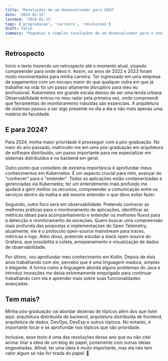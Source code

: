 ```yaml
---
title: 'Resoluções de um desenvolvedor para 2024'
date: '2024-02-15'
lastmod: '2024-02-15'
tags: ['programacao', 'carreira', 'resolucoes']
draft: false
summary: 'Pequenas e simples resoluções de um desenvolvedor para o ano de 2024.'
---
```


## Retrospecto

Inicio o texto trazendo um retrospecto até o momento atual, visando compreender para onde devo ir. Assim, os anos de 2022 e 2023 foram muito movimentados para minha carreira. Ter ingressado em uma empresa de pagamentos com um escopo maior do que qualquer outra em que já trabalhei na vida foi um passo altamente disruptivo para meu eu profissional. Kubernetes em grande escala deixou de ser uma lenda urbana. Observabilidade entrou no meu radar pela primeira vez, onde compreendi que ferramentas de monitoramento robustas são essenciais. A arquitetura de sistemas passou a ser algo presente no dia a dia e não mais apenas uma matéria de faculdade.

## E para 2024?

Para 2024, minha maior prioridade é prosseguir com a pós-graduação. No meio do ano passado, matriculei-me em uma pós-graduação em arquitetura de software distribuído, um passo importante para me especializar em sistemas distribuídos e no backend em geral.

Outro ponto que considero de extrema importância é aprofundar meus conhecimentos em Kubernetes. É um aspecto crucial para mim, avançar do "conhecer" para o "entender". Todas as aplicações estão containerizadas e gerenciadas via Kubernetes; ter um entendimento mais profundo me ajudará a gerir melhor os recursos, compreender a comunicação entre os serviços dentro da malha e até mesmo entender o que devo evitar fazer.

Seguindo, outro foco será em observabilidade. Pretendo conhecer as melhores práticas para o monitoramento de aplicações, identificar as métricas ideais para acompanhamento e entender os melhores fluxos para a detecção e monitoramento de exceções. Quero buscar uma compreensão mais profunda das propostas e implementações do Open Telemetry; atualmente, ele é o protocolo open-source mainstream para traces, métricas e logs. Além disso, pretendo estudar a stack open-source do Grafana, que possibilita a coleta, armazenamento e visualização de dados de observabilidade.

Por último, vou aprofundar meu conhecimento em Kotlin. Depois de dois anos trabalhando com ele, percebo que é uma linguagem madura, simples e elegante. A forma como a linguagem aborda alguns problemas do Java e introduz inovações me deixa extremamente empolgado para continuar trabalhando com ela e aprender mais sobre suas funcionalidades avançadas.

## Tem mais?

Minha pós-graduação vai abordar dezenas de tópicos além dos que listei aqui: arquitetura distribuída de backend, arquitetura distribuída de frontend, arquitetura de dados, DevOps, DevExp e outros tópicos. No entanto, é importante focar e se aprofundar nos tópicos que são prioridade.

Inclusive, esse texto é uma das resoluções desse ano que eu não citei acima: tirar a ideia de um blog do papel, juntamente com outras ideias engavetadas. Afinal, ter uma ideia é muito importante, mas ela não tem valor algum se não for tirada do papel. 🙂
